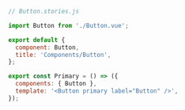 ```js
// Button.stories.js

import Button from './Button.vue';

export default {
  component: Button,
  title: 'Components/Button',
};

export const Primary = () => ({
  components: { Button },
  template: '<Button primary label="Button" />',
});
```